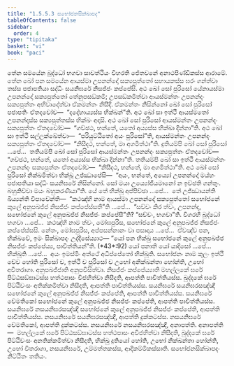 ```yaml
---
title: "1.5.5.3 සභෝජනසික්ඛාපද"
tableOfContents: false
sidebar:
  order: 4
type: "tipitaka"
basket: "vi"
book: "paci"
---
```



<DynamicBreadcrumb />

<Division number="279" book="paci">

<Paragraph number="894" book="paci">
තේන සමයේන බුද්ධෝ භගවා සාවත්ථියං විහරති ජේතවනේ අනාථපිණ්ඩිකස්ස ආරාමේ. තේන ඛෝ පන සමයේන ආයස්මා උපනන්දෝ සක්‍යපුත්තෝ සහායකස්ස ඝරං ගන්ත්වා තස්ස පජාපතියා සද්ධිං සයනිඝරේ නිසජ්ජං කප්පේසි. අථ ඛෝ සෝ පුරිසෝ යේනායස්මා උපනන්දෝ සක්‍යපුත්තෝ තේනුපසඞ්කමි; උපසඞ්කමිත්වා ආයස්මන්තං උපනන්දං සක්‍යපුත්තං අභිවාදේත්වා ඒකමන්තං නිසීදි. ඒකමන්තං නිසින්නෝ ඛෝ සෝ පුරිසෝ පජාපතිං ඒතදවෝච—  “දදේහාය්‍යස්ස භික්ඛන්”ති. අථ ඛෝ සා ඉත්ථී ආයස්මතෝ උපනන්දස්ස සක්‍යපුත්තස්ස භික්ඛං අදාසි. අථ ඛෝ සෝ පුරිසෝ ආයස්මන්තං උපනන්දං සක්‍යපුත්තං ඒතදවෝච—  “ගච්ඡථ, භන්තේ, යතෝ අය්‍යස්ස භික්ඛා දින්නා”ති. අථ ඛෝ සා ඉත්ථී සල්ලක්ඛේත්වා—  “පරියුට්ඨිතෝ අයං පුරිසෝ”ති, ආයස්මන්තං උපනන්දං සක්‍යපුත්තං ඒතදවෝච—  “නිසීදථ, භන්තේ, මා අගමිත්ථා”ති. දුතියම්පි ඛෝ සෝ පුරිසෝ …පේ…  තතියම්පි ඛෝ සෝ පුරිසෝ ආයස්මන්තං උපනන්දං සක්‍යපුත්තං ඒතදවෝච—  “ගච්ඡථ, භන්තේ, යතෝ අය්‍යස්ස භික්ඛා දින්නා”ති. තතියම්පි ඛෝ සා ඉත්ථී ආයස්මන්තං උපනන්දං සක්‍යපුත්තං ඒතදවෝච—  “නිසීදථ, භන්තේ, මා අගමිත්ථා”ති.
</Paragraph>

<Paragraph number="895" book="paci">
අථ ඛෝ සෝ පුරිසෝ නික්ඛමිත්වා භික්ඛූ උජ්ඣාපේසි—  “අයං, භන්තේ, අය්‍යෝ උපනන්දෝ මය්හං පජාපතියා සද්ධිං සයනිඝරේ නිසින්නෝ. සෝ මයා උය්‍යෝජීයමානෝ න ඉච්ඡති ගන්තුං. බහුකිච්චා මයං බහුකරණීයා”ති.
</Paragraph>

<Paragraph number="896" book="paci">
යේ තේ භික්ඛූ අප්පිච්ඡා …පේ…  තේ උජ්ඣායන්ති ඛිය්‍යන්ති විපාචේන්ති—  “කථඤ්හි නාම ආයස්මා උපනන්දෝ සක්‍යපුත්තෝ සභෝජනේ කුලේ අනුපඛජ්ජ නිසජ්ජං කප්පේස්සතී”ති …පේ…  “සච්චං කිර ත්වං, උපනන්ද, සභෝජනේ කුලේ අනුපඛජ්ජ නිසජ්ජං කප්පේසී”ති? “සච්චං, භගවා”ති. විගරහි බුද්ධෝ භගවා …පේ…  කථඤ්හි නාම ත්වං, මෝඝපුරිස, සභෝජනේ කුලේ අනුපඛජ්ජ නිසජ්ජං කප්පේස්සසි. නේතං, මෝඝපුරිස, අප්පසන්නානං වා පසාදාය …පේ…  ඒවඤ්ච පන, භික්ඛවේ, ඉමං සික්ඛාපදං උද්දිසේය්‍යාථ—
</Paragraph>

</Division>
<Division number="280" book="paci">

<Paragraph number="897" book="paci">
<Emphasis>“යෝ පන භික්ඛු සභෝජනේ කුලේ අනුපඛජ්ජ නිසජ්ජං කප්පේය්‍ය, පාචිත්තියන්”</Emphasis>ති. (*43*:<Emphasis>92</Emphasis>)
</Paragraph>

</Division>
<Division number="281" book="paci">

<Paragraph number="898" book="paci">
<Emphasis>යෝ පනා</Emphasis>ති යෝ යාදිසෝ …පේ…  <Emphasis>භික්ඛූ</Emphasis>ති …පේ…  අයං ඉමස්මිං අත්ථේ අධිප්පේතෝ භික්ඛූති.
</Paragraph>

<Paragraph number="899" book="paci">
<Emphasis>සභෝජනං</Emphasis> නාම කුලං ඉත්ථී චේව හෝති පුරිසෝ ච, ඉත්ථී ච පුරිසෝ ච උභෝ අනික්ඛන්තා හෝන්ති, උභෝ අවීතරාගා.
</Paragraph>

<Paragraph number="900" book="paci">
<Emphasis>අනුපඛජ්ජා</Emphasis>ති අනුපවිසිත්වා.
</Paragraph>

<Paragraph number="901" book="paci">
<Emphasis>නිසජ්ජං කප්පේය්‍යා</Emphasis>ති මහල්ලකේ ඝරේ පිට්ඨසඞ්ඝාටස්ස හත්ථපාසං විජහිත්වා නිසීදති, ආපත්ති පාචිත්තියස්ස. ඛුද්දකේ ඝරේ පිට්ඨිවංසං අතික්කමිත්වා නිසීදති, ආපත්ති පාචිත්තියස්ස.
</Paragraph>

</Division>
<Division number="282" book="paci">

<Paragraph number="902" book="paci">
සයනිඝරේ සයනිඝරසඤ්ඤී සභෝජනේ කුලේ අනුපඛජ්ජ නිසජ්ජං කප්පේති, ආපත්ති පාචිත්තියස්ස. සයනිඝරේ වේමතිකෝ සභෝජනේ කුලේ අනුපඛජ්ජ නිසජ්ජං කප්පේති, ආපත්ති පාචිත්තියස්ස. සයනිඝරේ නසයනිඝරසඤ්ඤී සභෝජනේ කුලේ අනුපඛජ්ජ නිසජ්ජං කප්පේති, ආපත්ති පාචිත්තියස්ස.
</Paragraph>

<Paragraph number="903" book="paci">
නසයනිඝරේ සයනිඝරසඤ්ඤී, ආපත්ති දුක්කටස්ස. නසයනිඝරේ වේමතිකෝ, ආපත්ති දුක්කටස්ස. නසයනිඝරේ නසයනිඝරසඤ්ඤී, අනාපත්ති.
</Paragraph>

</Division>
<Division number="283" book="paci">

<Paragraph number="904" book="paci">
අනාපත්ති—  මහල්ලකේ ඝරේ පිට්ඨසඞ්ඝාටස්ස හත්ථපාසං අවිජහිත්වා නිසීදති, ඛුද්දකේ ඝරේ පිට්ඨිවංසං අනතික්කමිත්වා නිසීදති, භික්ඛු දුතියෝ හෝති, උභෝ නික්ඛන්තා හෝන්ති, උභෝ වීතරාගා, නසයනිඝරේ, උම්මත්තකස්ස, ආදිකම්මිකස්සාති.

</Paragraph>
</Division>

<Paragraph number="905" type="center" book="paci">
සභෝජනසික්ඛාපදං නිට්ඨිතං තතියං.
</Paragraph>